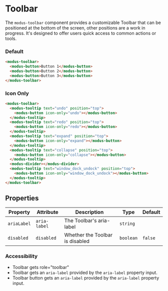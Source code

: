 
# Toolbar

The `modus-toolbar` component provides a customizable Toolbar that can be positioned at the bottom of the screen, other positions are a work in progress. It's designed to offer users quick access to common actions or tools.

### Default

<Story of={Toolbar.Default} height="100px" />

```html
<modus-toolbar>
  <modus-button>Button 1</modus-button>
  <modus-button>Button 2</modus-button>
  <modus-button>Button 3</modus-button>
</modus-toolbar>
```

### Icon Only

<Story of={Toolbar.IconOnly} height="100px" />

```html
<modus-toolbar>
  <modus-tooltip text="undo" position="top">
    <modus-button icon-only="undo"></modus-button>
  </modus-tooltip>
  <modus-tooltip text="redo" position="top">
    <modus-button icon-only="redo"></modus-button>
  </modus-tooltip>
  <modus-tooltip text="expand" position="top">
    <modus-button icon-only="expand"></modus-button>
  </modus-tooltip>
  <modus-tooltip text="collapse" position="top">
    <modus-button icon-only="collapse"></modus-button>
  </modus-tooltip>
  <modus-divider></modus-divider>
  <modus-tooltip text="window_dock_undock" position="top">
    <modus-button icon-only="window_dock_undock"></modus-button>
  </modus-tooltip>
</modus-toolbar>
```

## Properties

| Property    | Attribute    | Description                     | Type      | Default |
| ----------- | ------------ | ------------------------------- | --------- | ------- |
| `ariaLabel` | `aria-label` | The Toolbar's aria-label        | `string`  |         |
| `disabled`  | `disabled`   | Whether the Toolbar is disabled | `boolean` | `false` |

### Accessibility

- Toolbar gets role="toolbar"
- Toolbar gets an `aria-label` provided by the `aria-label` property input.
- Toolbar button gets an `aria-label` provided by the `aria-label` property input.
